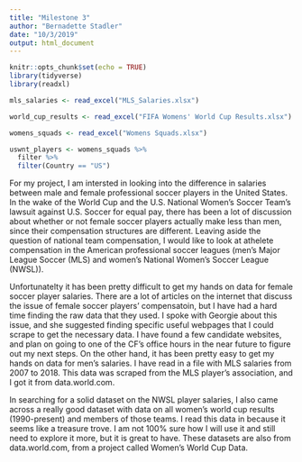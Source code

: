 ```yaml
---
title: "Milestone 3"
author: "Bernadette Stadler"
date: "10/3/2019"
output: html_document
---
```


```r
knitr::opts_chunk$set(echo = TRUE)
library(tidyverse)
library(readxl)
```

``` r
mls_salaries <- read_excel("MLS_Salaries.xlsx")

world_cup_results <- read_excel("FIFA Womens' World Cup Results.xlsx")

womens_squads <- read_excel("Womens Squads.xlsx")

uswnt_players <- womens_squads %>% 
  filter %>% 
  filter(Country == "US")

```

For my project, I am intersted in looking into the difference in salaries between male and female professional soccer players in the United States. In the wake of the World Cup and the U.S. National Women's Soccer Team's lawsuit against U.S. Soccer for equal pay, there has been a lot of discussion about whether or not female soccer players actually make less than men, since their compensation structures are different. Leaving aside the question of national team compensation, I would like to look at athelete compensation in the American professional soccer leagues (men's Major League Soccer (MLS) and women's National Women's Soccer League (NWSL)).

Unfortunatelty it has been pretty difficult to get my hands on data for female soccer player salaries. There are a lot of articles on the internet that discuss the issue of female soccer players' compensatoin, but I have had a hard time finding the raw data that they used. I spoke with Georgie about this issue, and she suggested finding specific useful webpages that I could scrape to get the necessary data. I have found a few candidate websites, and plan on going to one of the CF's office hours in the near future to figure out my next steps. On the other hand, it has been pretty easy to get my hands on data for men's salaries. I have read in a file with MLS salaries from 2007 to 2018. This data was scraped from the MLS player's association, and I got it from data.world.com. 

In searching for a solid dataset on the  NWSL player salaries, I also came across a really good dataset with data on all women's world cup results (1990-present) and members of those teams. I read this data in because it seems like a treasure trove. I am not 100% sure how I will use it and still need to explore it more, but it is great to have. These datasets are also from data.world.com, from a project called Women's World Cup Data. 